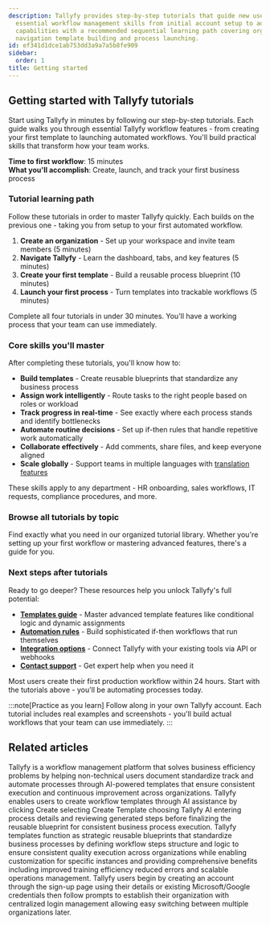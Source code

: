 ```yaml
---
description: Tallyfy provides step-by-step tutorials that guide new users through
  essential workflow management skills from initial account setup to advanced automation
  capabilities with a recommended sequential learning path covering organization creation
  navigation template building and process launching.
id: ef341d1dce1ab753dd3a9a7a5b8fe909
sidebar:
  order: 1
title: Getting started
---
```


## Getting started with Tallyfy tutorials

Start using Tallyfy in minutes by following our step-by-step tutorials. Each guide walks you through essential Tallyfy workflow features - from creating your first template to launching automated workflows. You'll build practical skills that transform how your team works.

**Time to first workflow**: 15 minutes  
**What you'll accomplish**: Create, launch, and track your first business process

### Tutorial learning path

Follow these tutorials in order to master Tallyfy quickly. Each builds on the previous one - taking you from setup to your first automated workflow.

1. **Create an organization** - Set up your workspace and invite team members (5 minutes)
2. **Navigate Tallyfy** - Learn the dashboard, tabs, and key features (5 minutes) 
3. **Create your first template** - Build a reusable process blueprint (10 minutes)
4. **Launch your first process** - Turn templates into trackable workflows (5 minutes)

Complete all four tutorials in under 30 minutes. You'll have a working process that your team can use immediately.

### Core skills you'll master

After completing these tutorials, you'll know how to:

* **Build templates** - Create reusable blueprints that standardize any business process
* **Assign work intelligently** - Route tasks to the right people based on roles or workload
* **Track progress in real-time** - See exactly where each process stands and identify bottlenecks
* **Automate routine decisions** - Set up if-then rules that handle repetitive work automatically
* **Collaborate effectively** - Add comments, share files, and keep everyone aligned
* **Scale globally** - Support teams in multiple languages with [translation features](/products/pro/integrations/azure-translation/global-workplace-language-requirements/)

These skills apply to any department - HR onboarding, sales workflows, IT requests, compliance procedures, and more.

### Browse all tutorials by topic

Find exactly what you need in our organized tutorial library. Whether you're setting up your first workflow or mastering advanced features, there's a guide for you.


<PageTree />

### Next steps after tutorials

Ready to go deeper? These resources help you unlock Tallyfy's full potential:

* **[Templates guide](/products/pro/documenting/templates/)** - Master advanced template features like conditional logic and dynamic assignments
* **[Automation rules](/products/pro/documenting/templates/automations/)** - Build sophisticated if-then workflows that run themselves
* **[Integration options](/products/pro/integrations/)** - Connect Tallyfy with your existing tools via API or webhooks
* **[Contact support](/products/pro/miscellaneous/support/how-can-i-contact-tallyfys-support-team/)** - Get expert help when you need it

Most users create their first production workflow within 24 hours. Start with the tutorials above - you'll be automating processes today.

:::note[Practice as you learn]
Follow along in your own Tallyfy account. Each tutorial includes real examples and screenshots - you'll build actual workflows that your team can use immediately.
:::


## Related articles
<CardGrid>
<LinkTitleCard header="<b>Introduction</b>" href="/products/pro/" > Tallyfy is a workflow management platform that solves business efficiency problems by helping non-technical users document standardize track and automate processes through AI-powered templates that ensure consistent execution and continuous improvement across organizations. </LinkTitleCard>
<LinkTitleCard header="<b>Tutorials > Create your first template</b>" href="/products/pro/tutorials/your-first-template/" > Tallyfy enables users to create workflow templates through AI assistance by clicking Create selecting Create Template choosing Tallyfy AI entering process details and reviewing generated steps before finalizing the reusable blueprint for consistent business process execution. </LinkTitleCard>
<LinkTitleCard header="<b>Documenting > Templates</b>" href="/products/pro/documenting/templates/" > Tallyfy templates function as strategic reusable blueprints that standardize business processes by defining workflow steps structure and logic to ensure consistent quality execution across organizations while enabling customization for specific instances and providing comprehensive benefits including improved training efficiency reduced errors and scalable operations management. </LinkTitleCard>
<LinkTitleCard header="<b>Tutorials > Create an organization</b>" href="/products/pro/tutorials/how-can-i-create-a-new-tallyfy-account/" > Tallyfy users begin by creating an account through the sign-up page using their details or existing Microsoft/Google credentials then follow prompts to establish their organization with centralized login management allowing easy switching between multiple organizations later. </LinkTitleCard>
</CardGrid>